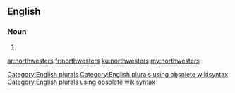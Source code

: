 ==English==

===Noun===
{{head|en}}

# {{plural of|northwester}}

[[Category:English plurals]][[Category:English plurals using obsolete wikisyntax]][[Category:English plurals using obsolete wikisyntax]]

[[ar:northwesters]]
[[fr:northwesters]]
[[ku:northwesters]]
[[my:northwesters]]